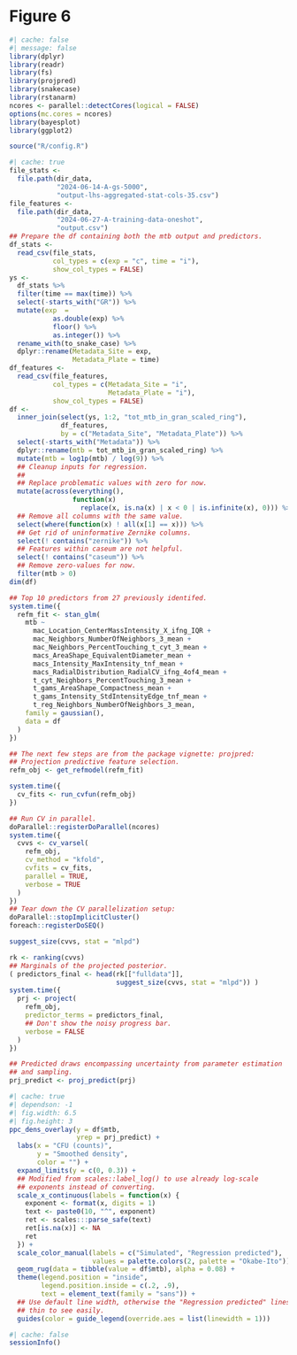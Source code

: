 # Figure 6

```r
#| cache: false
#| message: false
library(dplyr)
library(readr)
library(fs)
library(projpred)
library(snakecase)
library(rstanarm)
ncores <- parallel::detectCores(logical = FALSE)
options(mc.cores = ncores)
library(bayesplot)
library(ggplot2)

source("R/config.R")
```

```r
#| cache: true
file_stats <-
  file.path(dir_data,
            "2024-06-14-A-gs-5000",
            "output-lhs-aggregated-stat-cols-35.csv")
file_features <-
  file.path(dir_data,
            "2024-06-27-A-training-data-oneshot",
            "output.csv")
## Prepare the df containing both the mtb output and predictors.
df_stats <-
  read_csv(file_stats,
           col_types = c(exp = "c", time = "i"),
           show_col_types = FALSE)
ys <-
  df_stats %>%
  filter(time == max(time)) %>%
  select(-starts_with("GR")) %>%
  mutate(exp  =
           as.double(exp) %>%
           floor() %>%
           as.integer()) %>%
  rename_with(to_snake_case) %>%
  dplyr::rename(Metadata_Site = exp,
                Metadata_Plate = time)
df_features <-
  read_csv(file_features,
           col_types = c(Metadata_Site = "i",
                         Metadata_Plate = "i"),
           show_col_types = FALSE)
df <-
  inner_join(select(ys, 1:2, "tot_mtb_in_gran_scaled_ring"),
             df_features,
             by = c("Metadata_Site", "Metadata_Plate")) %>%
  select(-starts_with("Metadata")) %>%
  dplyr::rename(mtb = tot_mtb_in_gran_scaled_ring) %>%
  mutate(mtb = log1p(mtb) / log(9)) %>%
  ## Cleanup inputs for regression.
  ##
  ## Replace problematic values with zero for now.
  mutate(across(everything(),
                function(x)
                  replace(x, is.na(x) | x < 0 | is.infinite(x), 0))) %>%
  ## Remove all columns with the same value.
  select(where(function(x) ! all(x[1] == x))) %>%
  ## Get rid of uninformative Zernike columns.
  select(! contains("zernike")) %>%
  ## Features within caseum are not helpful.
  select(! contains("caseum")) %>%
  ## Remove zero-values for now.
  filter(mtb > 0)
dim(df)

## Top 10 predictors from 27 previously identifed.
system.time({
  refm_fit <- stan_glm(
    mtb ~
      mac_Location_CenterMassIntensity_X_ifng_IQR +
      mac_Neighbors_NumberOfNeighbors_3_mean +
      mac_Neighbors_PercentTouching_t_cyt_3_mean +
      macs_AreaShape_EquivalentDiameter_mean +
      macs_Intensity_MaxIntensity_tnf_mean +
      macs_RadialDistribution_RadialCV_ifng_4of4_mean +
      t_cyt_Neighbors_PercentTouching_3_mean +
      t_gams_AreaShape_Compactness_mean +
      t_gams_Intensity_StdIntensityEdge_tnf_mean +
      t_reg_Neighbors_NumberOfNeighbors_3_mean,
    family = gaussian(),
    data = df
  )
})

## The next few steps are from the package vignette: projpred:
## Projection predictive feature selection.
refm_obj <- get_refmodel(refm_fit)

system.time({
  cv_fits <- run_cvfun(refm_obj)
})

## Run CV in parallel.
doParallel::registerDoParallel(ncores)
system.time({
  cvvs <- cv_varsel(
    refm_obj,
    cv_method = "kfold",
    cvfits = cv_fits,
    parallel = TRUE,
    verbose = TRUE
  )
})
## Tear down the CV parallelization setup:
doParallel::stopImplicitCluster()
foreach::registerDoSEQ()

suggest_size(cvvs, stat = "mlpd")

rk <- ranking(cvvs)
## Marginals of the projected posterior.
( predictors_final <- head(rk[["fulldata"]],
                           suggest_size(cvvs, stat = "mlpd")) )
system.time({
  prj <- project(
    refm_obj,
    predictor_terms = predictors_final,
    ## Don't show the noisy progress bar.
    verbose = FALSE
  )
})

## Predicted draws encompassing uncertainty from parameter estimation
## and sampling.
prj_predict <- proj_predict(prj)
```

```r
#| cache: true
#| dependson: -1
#| fig.width: 6.5
#| fig.height: 3
ppc_dens_overlay(y = df$mtb,
                 yrep = prj_predict) +
  labs(x = "CFU (counts)",
       y = "Smoothed density",
       color = "") +
  expand_limits(y = c(0, 0.3)) +
  ## Modified from scales::label_log() to use already log-scale
  ## exponents instead of converting.
  scale_x_continuous(labels = function(x) {
    exponent <- format(x, digits = 1)
    text <- paste0(10, "^", exponent)
    ret <- scales:::parse_safe(text)
    ret[is.na(x)] <- NA
    ret
  }) +
  scale_color_manual(labels = c("Simulated", "Regression predicted"),
                     values = palette.colors(2, palette = "Okabe-Ito")) +
  geom_rug(data = tibble(value = df$mtb), alpha = 0.08) +
  theme(legend.position = "inside",
        legend.position.inside = c(.2, .9),
        text = element_text(family = "sans")) +
  ## Use default line width, otherwise the "Regression predicted" lines are too
  ## thin to see easily.
  guides(color = guide_legend(override.aes = list(linewidth = 1)))
```

```r
#| cache: false
sessionInfo()
```
